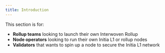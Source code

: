 ```yaml
---
title: Introduction
---
```


This section is for:

- **Rollup teams** looking to launch their own Interwoven Rollup
- **Node operators** looking to run their own Initia L1 or rollup nodes
- **Validators** that wants to spin up a node to secure the Initia L1 network
